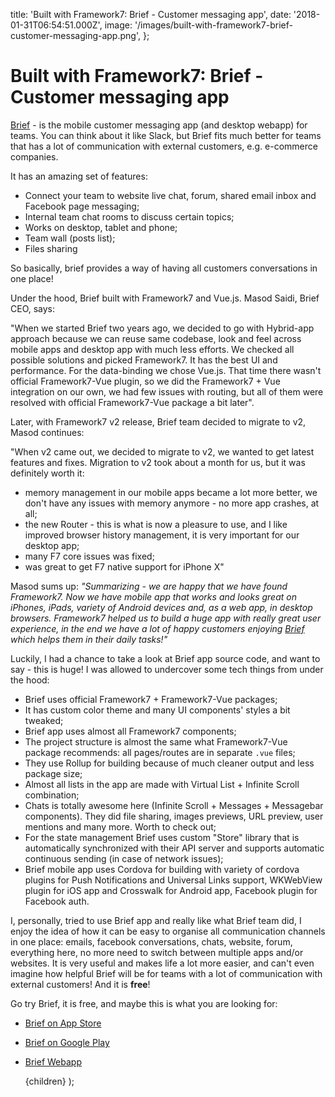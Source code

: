   title: 'Built with Framework7: Brief - Customer messaging app',
  date: '2018-01-31T06:54:51.000Z',
  image: '/images/built-with-framework7-brief-customer-messaging-app.png',
};

# Built with Framework7: Brief - Customer messaging app

[Brief](https://letsbrief.com) - is the mobile customer messaging app (and desktop webapp) for teams. You can think about it like Slack, but Brief fits much better for teams that has a lot of communication with external customers, e.g. e-commerce companies.

It has an amazing set of features:

- Connect your team to website live chat, forum, shared email inbox and Facebook page messaging;
- Internal team chat rooms to discuss certain topics;
- Works on desktop, tablet and phone;
- Team wall (posts list);
- Files sharing

So basically, brief provides a way of having all customers conversations in one place!

Under the hood, Brief built with Framework7 and Vue.js. Masod Saidi, Brief CEO, says:

"When we started Brief two years ago, we decided to go with Hybrid-app approach because we can reuse same codebase, look and feel across mobile apps and desktop app with much less efforts. We checked all possible solutions and picked Framework7. It has the best UI and performance. For the data-binding we chose Vue.js. That time there wasn't official Framework7-Vue plugin, so we did the Framework7 + Vue integration on our own, we had few issues with routing, but all of them were resolved with official Framework7-Vue package a bit later".

Later, with Framework7 v2 release, Brief team decided to migrate to v2, Masod continues:

"When v2 came out, we decided to migrate to v2, we wanted to get latest features and fixes. Migration to v2 took about a month for us, but it was definitely worth it:

- memory management in our mobile apps became a lot more better, we don't have any issues with memory anymore - no more app crashes, at all;
- the new Router - this is what is now a pleasure to use, and I like improved browser history management, it is very important for our desktop app;
- many F7 core issues was fixed;
- was great to get F7 native support for iPhone X"

Masod sums up: _"Summarizing - we are happy that we have found Framework7. Now we have mobile app that works and looks great on iPhones, iPads, variety of Android devices and, as a web app, in desktop browsers. Framework7 helped us to build a huge app with really great user experience, in the end we have a lot of happy customers enjoying [Brief](https://letsbrief.com/) which helps them in their daily tasks!"_

Luckily, I had a chance to take a look at Brief app source code, and want to say - this is huge! I was allowed to undercover some tech things from under the hood:

- Brief uses official Framework7 + Framework7-Vue packages;
- It has custom color theme and many UI components' styles a bit tweaked;
- Brief app uses almost all Framework7 components;
- The project structure is almost the same what Framework7-Vue package recommends: all pages/routes are in separate `.vue` files;
- They use Rollup for building because of much cleaner output and less package size;
- Almost all lists in the app are made with Virtual List + Infinite Scroll combination;
- Chats is totally awesome here (Infinite Scroll + Messages + Messagebar components). They did file sharing, images previews, URL preview, user mentions and many more. Worth to check out;
- For the state management Brief uses custom "Store" library that is automatically synchronized with their API server and supports automatic continuous sending (in case of network issues);
- Brief mobile app uses Cordova for building with variety of cordova plugins for Push Notifications and Universal Links support, WKWebView plugin for iOS app and Crosswalk for Android app, Facebook plugin for Facebook auth.

I, personally, tried to use Brief app and really like what Brief team did, I enjoy the idea of how it can be easy to organise all communication channels in one place: emails, facebook conversations, chats, website, forum, everything here, no more need to switch between multiple apps and/or websites. It is very useful and makes life a lot more easier, and can't even imagine how helpful Brief will be for teams with a lot of communication with external customers! And it is **free**!

Go try Brief, it is free, and maybe this is what you are looking for:

- [Brief on App Store](https://itunes.apple.com/us/app/brief-customer-messaging/id1248044218?mt=8)
- [Brief on Google Play](https://play.google.com/store/apps/details?id=com.letsbrief.app)
- [Brief Webapp](https://letsbrief.com)

  <PostLayout meta={meta}>{children}</PostLayout>
);
